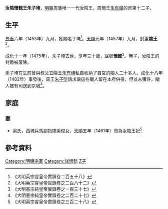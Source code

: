 '''汝陰懷懿王朱子埯'''{{BD|1446年||1475年||catIdx=Z朱}}，[[明朝|明朝]]周藩唯一一代汝陰王，周簡王[[朱有爝|朱有爝]]的庶第十二子。

==生平==
[[景泰_(年號)|景泰]]六年（1455年）九月，獲賜名子埯<ref>《大明英宗睿皇帝實錄卷二百五十八》</ref>。[[天順_(明朝)|天順]]元年（1457年）九月，封'''汝陰王'''<ref>《大明英宗睿皇帝實錄卷之二百八十二》</ref>。

[[成化|成化]]十一年（1475年），朱子埯去世，享年三十歲，諡號'''懷懿'''<ref>《大明憲宗純皇帝實錄卷之一百三十七》</ref>。無子，汝陰王的封爵被廢除。

朱子埯在生前曾與叔父宜陽王[[朱有炥|朱有炥]]私自收納了自宮的閹人二十多人。成化十八年（1482年）事發後，周王[[朱子埅|朱子埅]]請求讓這些閹人留在本府供役，但並未獲許，閹人被有司送到京城<ref>《大明憲宗純皇帝實錄卷之二百二十七》</ref>。

==家庭==
===妻===
*梁氏，西城兵馬副指揮梁俊女，[[天順_(明朝)|天順]]五年（1461年）冊為汝陰王妃<ref>《大明英宗睿皇帝實錄卷之三百二十八》</ref>

==參考資料==
{{reflist|2}}

{{s-start}}
{{s-none|無|[[明朝|明政府]]封之}}
{{s-ttl|title=[[明朝藩王列表_(周王系)#汝陰國|明汝陰國國王]]|years=1457年－1475年}}
{{s-none|無|無子，封國廢除}}
{{end}}

[[Category:明朝宗室|Category:明朝宗室]]
[[Category:諡懷懿|Category:諡懷懿]]
[[Category:朱姓|Z子]]